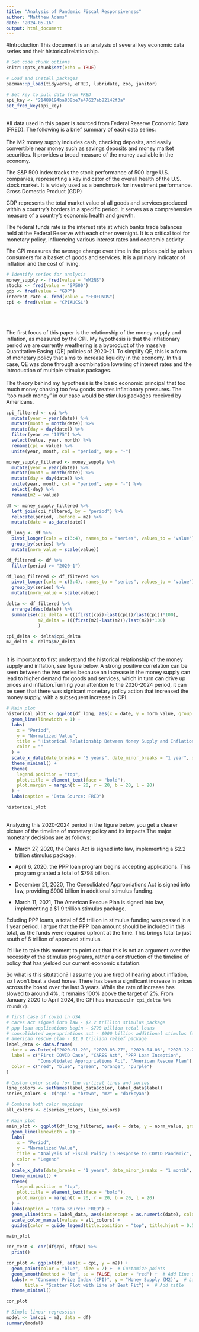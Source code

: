 ```yaml
---
title: "Analysis of Pandemic Fiscal Responsiveness"
author: "Matthew Adams"
date: "2024-05-16"
output: html_document
---
```


#Introduction
This document is an analysis of several key economic data series and their historical relationship.
```r
# Set code chunk options
knitr::opts_chunk$set(echo = TRUE)

# Load and install packages
pacman::p_load(tidyverse, eFRED, lubridate, zoo, janitor)

# Set key to pull data from FRED
api_key <- "21489194ba838be7e47627eb82142f3a"
set_fred_key(api_key)
```
<br>
All data used in this paper is sourced from Federal Reserve Economic Data (FRED). The following is a brief summary of each data series:
<br>
<br>
The M2 money supply includes cash, checking deposits, and easily convertible near money such as savings deposits and money market securities. It provides a broad measure of the money available in the economy.

The S&P 500 index tracks the stock performance of 500 large U.S. companies, representing a key indicator of the overall health of the U.S. stock market. It is widely used as a benchmark for investment performance.
Gross Domestic Product (GDP)

GDP represents the total market value of all goods and services produced within a country’s borders in a specific period. It serves as a comprehensive measure of a country’s economic health and growth.

The federal funds rate is the interest rate at which banks trade balances held at the Federal Reserve with each other overnight. It is a critical tool for monetary policy, influencing various interest rates and economic activity.

The CPI measures the average change over time in the prices paid by urban consumers for a basket of goods and services. It is a primary indicator of inflation and the cost of living.

```r
# Identify series for analysis
money_supply <- fred(value = "WM2NS")
stocks <- fred(value = "SP500")
gdp <- fred(value = "GDP")
interest_rate <- fred(value = "FEDFUNDS")
cpi <- fred(value = "CPIAUCSL")
```
<br>
<br>
<br>
The first focus of this paper is the relationship of the money supply and inflation, as measured by the CPI. My hypothesis is that the inflationary period we are currently weathering is a byproduct of the massive Quantitative Easing (QE) policies of 2020-21. To simplify QE, this is a form of monetary policy that aims to increase liquidity in the economy. In this case, QE was done through a combination lowering of interest rates and the introduction of multiple stimulus packages. 
<br>
<br>
The theory behind my hypothesis is the basic economic principal that too much money chasing too few goods creates inflationary pressures. The "too much money" in our case would be stimulus packages received by Americans.
```r
cpi_filtered <- cpi %>% 
  mutate(year = year(date)) %>% 
  mutate(month = month(date)) %>%
  mutate(day = day(date)) %>% 
  filter(year >= "1975") %>% 
  select(value, year, month) %>% 
  rename(cpi = value) %>% 
  unite(year, month, col = "period", sep = "-")

money_supply_filtered <- money_supply %>% 
  mutate(year = year(date)) %>% 
  mutate(month = month(date)) %>%
  mutate(day = day(date)) %>% 
  unite(year, month, col = "period", sep = "-") %>% 
  select(-day) %>%
  rename(m2 = value)

df <- money_supply_filtered %>% 
  left_join(cpi_filtered, by = "period") %>% 
  relocate(period, .before = m2) %>% 
  mutate(date = as_date(date))

df_long <- df %>% 
  pivot_longer(cols = c(3:4), names_to = "series", values_to = "value") %>% 
  group_by(series) %>% 
  mutate(norm_value = scale(value))

df_filtered <- df %>% 
  filter(period >= "2020-1")

df_long_filtered <- df_filtered %>% 
  pivot_longer(cols = c(3:4), names_to = "series", values_to = "value") %>% 
  group_by(series) %>% 
  mutate(norm_value = scale(value))

delta <- df_filtered %>% 
  arrange(desc(date)) %>% 
  summarise(cpi_delta = (((first(cpi)-last(cpi))/last(cpi))*100),
            m2_delta = (((first(m2)-last(m2))/last(m2))*100)
            )

cpi_delta <- delta$cpi_delta
m2_delta <- delta$m2_delta
```
<br>
It is important to first understand the historical relationship of the money supply and inflation, see figure below. A strong positive correlation can be seen between the two series because an increase in the money supply can lead to higher demand for goods and services, which in turn can drive up prices and inflation.Turning your attention to the 2020-2024 period, it can be seen that there was signicant monetary policy action that increased the money supply, with a subsequent increase in CPI. 
```r
# Main plot
historical_plot <- ggplot(df_long, aes(x = date, y = norm_value, group = series, color = series)) +
  geom_line(linewidth = 1) +
  labs(
    x = "Period",                
    y = "Normalized Value",     
    title = "Historical Relationship Between Money Supply and Inflation",
    color = ""
  ) +
  scale_x_date(date_breaks = "5 years", date_minor_breaks = "1 year", date_labels = "%Y") +
  theme_minimal() +          
  theme(                     
    legend.position = "top", 
    plot.title = element_text(face = "bold"),
    plot.margin = margin(t = 20, r = 20, b = 20, l = 20)
  ) +
  labs(caption = "Data Source: FRED")

historical_plot
```
<br>
Analyzing this 2020-2024 period in the figure below, you get a clearer picture of the timeline of monetary policy and its impacts.The major monetary decisions are as follows:

- March 27, 2020, the Cares Act is signed into law, implementing a $2.2 trillion stimulus package. 

- April 6, 2020, the PPP loan program begins accepting applications. This program granted a total of $798 billion.

- December 21, 2020, The Consolidated Appropriations Act is signed into law, providing $900 billion in additional stimulus funding. 

- March 11, 2021, The American Rescue Plan is signed into law, implementing a $1.9 trillion stimulus package.

Exluding PPP loans, a total of $5 trillion in stimulus funding was passed in a 1 year period. I argue that the PPP loan amount should be included in this total, as the funds were required upfront at the time. This brings total to just south of 6 trillion of approved stimulus.

I'd like to take this moment to point out that this is not an argument over the necessity of the stimulus programs, rather a construction of the timeline of policy that has yielded our current economic situtation. 

So what is this situtation? I assume you are tired of hearing about inflation, so I won't beat a dead horse. There has been a significant increase in prices across the board over the last 3 years. While the rate of increase has slowed to around 4%, it remains 100% above the target of 2%. From January 2020 to April 2024, the CPI has increased `r cpi_delta %>% round(2)`. 

```r
# first case of covid in USA
# cares act signed into law - $2.2 trillion stimulus package
# ppp loan applications begin - $798 billion total loans
# consolidated appropriations act - $900 billion additional stimulus funding
# american rescue plan - $1.9 trillion relief package
label_data <- data.frame(
  date = as.Date(c("2020-01-20", "2020-03-27", "2020-04-06", "2020-12-21", "2021-03-11")),
  label = c("First COVID Case", "CARES Act", "PPP Loan Inception", 
            "Consolidated Appropriations Act", "American Rescue Plan"),
  color = c("red", "blue", "green", "orange", "purple")
)

# Custom color scale for the vertical lines and series
line_colors <- setNames(label_data$color, label_data$label)
series_colors <- c("cpi" = "brown", "m2" = "darkcyan")

# Combine both color mappings
all_colors <- c(series_colors, line_colors)

# Main plot
main_plot <- ggplot(df_long_filtered, aes(x = date, y = norm_value, group = series, color = series)) +
  geom_line(linewidth = 1) +
  labs(
    x = "Period",                
    y = "Normalized Value",     
    title = "Analysis of Fiscal Policy in Response to COVID Pandemic",   
    color = "Legend"            
  ) +
  scale_x_date(date_breaks = "1 years", date_minor_breaks = "1 month", date_labels = "%Y") +
  theme_minimal() +          
  theme(                     
    legend.position = "top", 
    plot.title = element_text(face = "bold"),
    plot.margin = margin(t = 20, r = 20, b = 20, l = 20)
  ) +
  labs(caption = "Data Source: FRED") +
  geom_vline(data = label_data, aes(xintercept = as.numeric(date), color = label), linetype = "solid") +
  scale_color_manual(values = all_colors) +
  guides(color = guide_legend(title.position = "top", title.hjust = 0.5))

main_plot
```

```r

cor_test <- cor(df$cpi, df$m2) %>% 
  print()

cor_plot <- ggplot(df, aes(x = cpi, y = m2)) + 
  geom_point(color = "blue", size = 2) +  # Customize points
  geom_smooth(method = "lm", se = FALSE, color = "red") +  # Add line of best fit
  labs(x = "Consumer Price Index (CPI)", y = "Money Supply (M2)",  # Label axes
       title = "Scatter Plot with Line of Best Fit") +  # Add title
  theme_minimal()

cor_plot

# Simple linear regression
model <- lm(cpi ~ m2, data = df)
summary(model)

```